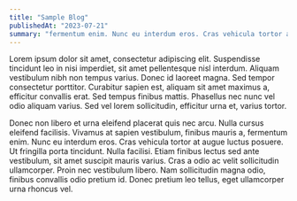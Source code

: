 ```yaml
---
title: "Sample Blog"
publishedAt: "2023-07-21"
summary: "fermentum enim. Nunc eu interdum eros. Cras vehicula tortor at augue luctus posuere. Ut fringilla  "
---
```


Lorem ipsum dolor sit amet, consectetur adipiscing elit. Suspendisse tincidunt leo in nisi imperdiet, sit amet pellentesque nisl interdum. Aliquam vestibulum nibh non tempus varius. Donec id laoreet magna. Sed tempor consectetur porttitor. Curabitur sapien est, aliquam sit amet maximus a, efficitur convallis erat. Sed tempus finibus mattis. Phasellus nec nunc vel odio aliquam varius. Sed vel lorem sollicitudin, efficitur urna et, varius tortor.

Donec non libero et urna eleifend placerat quis nec arcu. Nulla cursus eleifend facilisis. Vivamus at sapien vestibulum, finibus mauris a, fermentum enim. Nunc eu interdum eros. Cras vehicula tortor at augue luctus posuere. Ut fringilla porta tincidunt. Nulla facilisi. Etiam finibus lectus sed ante vestibulum, sit amet suscipit mauris varius. Cras a odio ac velit sollicitudin ullamcorper. Proin nec vestibulum libero. Nam sollicitudin magna odio, finibus convallis odio pretium id. Donec pretium leo tellus, eget ullamcorper urna rhoncus vel.

<EmbedTweet id="1628832338187636740" />
